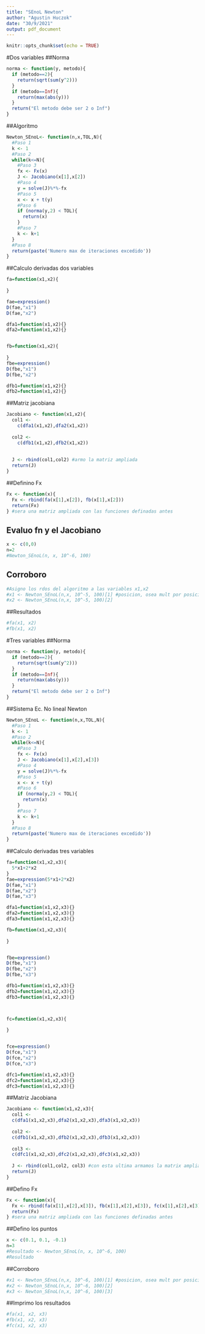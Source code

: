 ```yaml
---
title: "SEnoL Newton"
author: "Agustin Huczok"
date: "30/9/2021"
output: pdf_document
---
```



```r
knitr::opts_chunk$set(echo = TRUE)
```






#Dos variables
##Norma


```r
norma <- function(y, metodo){
  if (metodo==2){
    return(sqrt(sum(y^2)))
  }
  if (metodo==Inf){
    return(max(abs(y)))
  }
  return("El metodo debe ser 2 o Inf")
}

```

##Algoritmo


```r
Newton_SEnoL<- function(n,x,TOL,N){
  #Paso 1
  k <- 1
  #Paso 2
  while(k<=N){
    #Paso 3
    fx <- Fx(x)
    J <- Jacobiano(x[1],x[2])
    #Paso 4
    y = solve(J)%*%-fx
    #Paso 5
    x <- x + t(y)
    #Paso 6
    if (norma(y,2) < TOL){
      return(x)
    }
    #Paso 7
    k <- k+1
  }
  #Paso 8
  return(paste('Numero max de iteraciones excedido'))
}
```
##Calculo derivadas dos variables

```r
fa=function(x1,x2){
  
}

fae=expression()
D(fae,"x1")
D(fae,"x2")

dfa1=function(x1,x2){}
dfa2=function(x1,x2){}


fb=function(x1,x2){
  
}
fbe=expression()
D(fbe,"x1")
D(fbe,"x2")

dfb1=function(x1,x2){}
dfb2=function(x1,x2){}
```





##Matriz jacobiana

```r



Jacobiano <- function(x1,x2){
  col1 <- 
    c(dfa1(x1,x2),dfa2(x1,x2))
  
  col2 <- 
    c(dfb1(x1,x2),dfb2(x1,x2))
  
  
  J <- rbind(col1,col2) #armo la matriz ampliada
  return(J)
}
```

##Definino Fx

```r

Fx <- function(x){
  Fx <- rbind(fa(x[1],x[2]), fb(x[1],x[2]))
  return(Fx)
} #sera una matriz ampliada con las funciones definadas antes

```

## Evaluo fn y el Jacobiano
```r


x <- c(0,0)
n=2
#Newton_SEnoL(n, x, 10^-6, 100)
```

## Corroboro
```r



#Asigno los rdos del algoritmo a las variables x1,x2
#x1 <- Newton_SEnoL(n,x, 10^-5, 100)[1] #posicion, osea mult por posicion 1
#x2 <- Newton_SEnoL(n,x, 10^-5, 100)[2]
```

##Resultados
```r



#fa(x1, x2)
#fb(x1, x2)

```










#Tres variables
##Norma


```r
norma <- function(y, metodo){
  if (metodo==2){
    return(sqrt(sum(y^2)))
  }
  if (metodo==Inf){
    return(max(abs(y)))
  }
  return("El metodo debe ser 2 o Inf")
}

```

##Sistema Ec. No lineal Newton


```r
Newton_SEnoL <- function(n,x,TOL,N){
  #Paso 1
  k <- 1
  #Paso 2
  while(k<=N){
    #Paso 3
    fx <- Fx(x)
    J <- Jacobiano(x[1],x[2],x[3])
    #Paso 4
    y = solve(J)%*%-fx
    #Paso 5
    x <- x + t(y)
    #Paso 6
    if (norma(y,2) < TOL){
      return(x)
    }
    #Paso 7
    k <- k+1
  }
  #Paso 8
  return(paste('Numero max de iteraciones excedido'))
}
```
##Calculo derivadas tres variables

```r
fa=function(x1,x2,x3){
  5*x1+2*x2
}
fae=expression(5*x1+2*x2)
D(fae,"x1")
D(fae,"x2")
D(fae,"x3")

dfa1=function(x1,x2,x3){}
dfa2=function(x1,x2,x3){}
dfa3=function(x1,x2,x3){}

fb=function(x1,x2,x3){
  
}


fbe=expression()
D(fbe,"x1")
D(fbe,"x2")
D(fbe,"x3")

dfb1=function(x1,x2,x3){}
dfb2=function(x1,x2,x3){}
dfb3=function(x1,x2,x3){}



fc=function(x1,x2,x3){
  
}


fce=expression()
D(fce,"x1")
D(fce,"x2")
D(fce,"x3")

dfc1=function(x1,x2,x3){}
dfc2=function(x1,x2,x3){}
dfc3=function(x1,x2,x3){}

```

##Matriz Jacobiana

```r
Jacobiano <- function(x1,x2,x3){
  col1 <- 
  c(dfa1(x1,x2,x3),dfa2(x1,x2,x3),dfa3(x1,x2,x3))
  
  col2 <- 
  c(dfb1(x1,x2,x3),dfb2(x1,x2,x3),dfb3(x1,x2,x3))
  
  col3 <-
  c(dfc1(x1,x2,x3),dfc2(x1,x2,x3),dfc3(x1,x2,x3))
  
  J <- rbind(col1,col2, col3) #con esta ultima armamos la matrix ampliada
  return(J)
}
```

##Defino Fx

```r
Fx <- function(x){
  Fx <- rbind(fa(x[1],x[2],x[3]), fb(x[1],x[2],x[3]), fc(x[1],x[2],x[3]))
  return(Fx)
} #sera una matriz ampliada con las funciones definadas antes
```

##Defino los puntos

```r
x <- c(0.1, 0.1, -0.1)
n=3
#Resultado <- Newton_SEnoL(n, x, 10^-6, 100)
#Resultado
```
##Corroboro

```r
#x1 <- Newton_SEnoL(n,x, 10^-6, 100)[1] #posicion, osea mult por posicion 1
#x2 <- Newton_SEnoL(n,x, 10^-6, 100)[2]
#x3 <- Newton_SEnoL(n,x, 10^-6, 100)[3]
```

##Imprimo los resultados

```r
#fa(x1, x2, x3)
#fb(x1, x2, x3)
#fc(x1, x2, x3)
```

